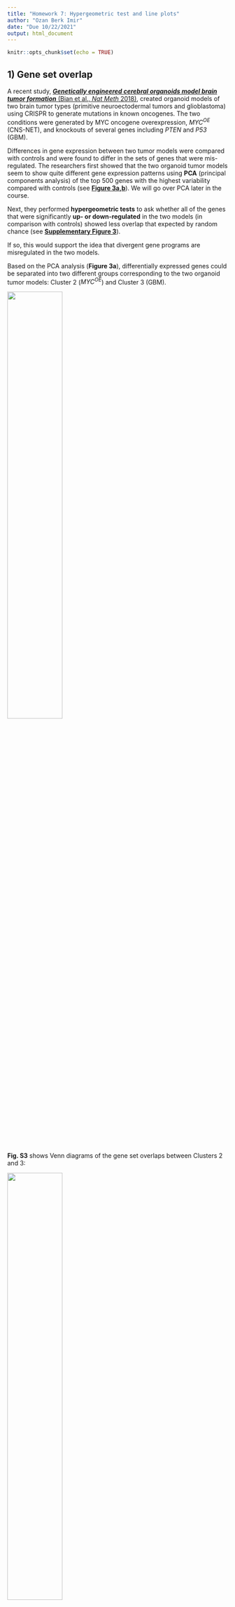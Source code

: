 ```yaml
---
title: "Homework 7: Hypergeometric test and line plots"
author: "Ozan Berk Imir"
date: "Due 10/22/2021"
output: html_document
---
```


```r
knitr::opts_chunk$set(echo = TRUE)
```


## 1) Gene set overlap

A recent study, [***Genetically engineered cerebral organoids model brain tumor formation*** (Bian et al., *Nat Meth* 2018)](https://www.nature.com/articles/s41592-018-0070-7),
created organoid models of two brain tumor types (primitive neuroectodermal
tumors and glioblastoma) using CRISPR to generate mutations in known oncogenes. 
The two conditions were generated by MYC oncogene overexpression, *MYC^OE^* (CNS-NET), and knockouts of several genes including *PTEN* and *P53* (GBM).

Differences in gene expression between two tumor models were compared with controls
and were found to differ in the sets of genes that were mis-regulated. 
The researchers first showed that the two organoid tumor models seem to show quite different
gene expression patterns using **PCA** (principal components analysis) of the top 500
genes with the highest variability compared with controls (see [**Figure 3a,b**](https://www.nature.com/articles/s41592-018-0070-7/figures/3)). 
We will go over PCA later in the course.

Next, they performed **hypergeometric tests** to ask whether all of the genes that 
were significantly **up- or down-regulated** in the two models (in comparison with 
controls) showed less overlap that expected by random chance (see [**Supplementary Figure 3**](https://www.nature.com/articles/s41592-018-0070-7/figures/9)).

If so, this would support the idea that divergent gene programs are misregulated 
in the two models.

Based on the PCA analysis (**Figure 3a**), differentially expressed genes could be separated into two different groups corresponding to the two organoid tumor models: Cluster 2 (*MYC^OE^*) and Cluster 3 (GBM).

![](Bian_Fig3a.png){width=50%}

**Fig. S3** shows Venn diagrams of the gene set overlaps between Clusters 2 and 3:

![](Bian_FigS3a.png){width=50%}

Your question is whether the differentially expressed genes in these two clusters overlap by **less** than expected by chance. Here we will focus on just the **up-regulated genes**. How will you set up the problem?


### a) Expected gene set overlap based on independence

In total, 4034 genes were up-regulated in at least one of the organoid tumor models (vs. controls). The rest of the numbers you will need are shown in the Venn diagrams in Fig. S3. A framework for organizing the data has been set up below to help get you started.

```r
## Up-regulated genes ======================================================== #
## 4034 genes up-regulated in either experiment (vs control)

ol.obs =  92    # overlap
A =  2155 + 92  # total size of Cluster 2 (Set A = bigger set)
B =  203 + 92   # total size of Cluster 3 (Set B = smaller set)
N =  4034       # total genes up-regulated in both experiments
# 
# # What is the expected overlap based on the null hypothesis of independence?
ol.exp = (A * B)/N
ol.exp
```


### b) Hypergeometric test

Find a p-value for the observed overlap with a hypergeometric test using `dhyper` and `pyhper`. Remember, you are looking for less overlap than expected between the two sets (is this the lower tail or the upper tail?).

First, look up the documentation on these functions.
```r
?dhyper
?phyper
```

Here are some additional tips to help you figure out how to parameterize the functions:

+ $x$: this is the observed overlap
+ $m$: pick one gene set, call this Set A
+ $n$: this is the total number of genes NOT in Set A (out of all the up-regulated genes)
+ $k$: the other set (Set B)
  +  Note that the maximum possible size of the overlap would be the total size of the smaller gene set (which cluster is that here?)
  + It does not really matter which set you choose to use for $m$ or $k$; the p-value will be the same either way.

```r
## p-value using hypergeometric test ========================================= #

# using CDF function
phyper(ol.obs, B, N - B, A)
# using PDF function
sum(dhyper(1:ol.obs, B, N - B, A))
```


### c) Fisher's Exact Test

The hypergeometric test is equivalent to a one-tailed Fisher's test (but it is 
actually more efficient in R). Use a Fisher's test to make the same comparison as above. Here are some helpful hints:

+ You want to perform a one-sided test for more extreme values than the ones observed, given all possible combinations of values "conditioned on fixed margins" (which tail are you looking for here?).
+ Make a contingency table: orientation is arbitrary, but by convention put the categories "of interest" first.
  + Put the overlap in the top left cell (*a*, a.k.a. $x_{11}$).
  + Put the remainder of the A and B sets (minus the overlap) in the right (*b*, $x_{12}$) and bottom left (*c*, $x_{21}$) cells.
  + Put the remainder of the up-regulated genes in (*d*, $x_{22}$).

```r
## with Fisher's exact test ================================================== #
A.not.B = A-ol.obs
B.not.A = B-ol.obs
N.not.AB = N - B - A + ol.obs  # same as: N - B - A.not.B
contingency.table = rbind(c(ol.obs, A.not.B),
                          c(B.not.A, N.not.AB))
rownames(contingency.table) = c("down.overlap","down.not-overlap")
colnames(contingency.table) = c("up.overlap","up.not-overlap")
contingency.table
fisher.test(contingency.table, alternative="less")
```

### d) How do the p-values compare?

```r
# The p-value for the Fisher's Exact Test is larger than the p-value calculated for the hypergeometric tests, but as the Fisher's Exact Test is a bit more accurate when deducing all the different contingencies that are greater or lesser than the ones observed, the difference in p-values is to be expected. 
```


## 2) Line plots: Mean, SD, SEM

Please read the short article *Error bars (Nat Meth 2013)* provided with this assignment.

### a) What is the difference between the standard error (SEM) of the mean and standard deviation?  
```r
# Error bars based on standard deviation (SD) talk about the spread of the population whereas the error bars based on the SEM talk about the uncertainty of the population. If one uses SD as the error bars, then the variance is indicated, not the error. Consequently, for smaller samples, non-overlapping SEM error bars do not mean the difference between these two groups is significant. 
```

### b) What are some common misconceptions about interpreting error bars?
```r
# 1) Non-overlapping SEM error bars mean significant difference (FALSE for small sample size)
# 2) CI captures the mean when a second sample is taken from the same population with a percent chance of the CI (FALSE as all sample means vary so the chance is lower)
```

## 3) Cancer metabolism

In the paper [***Metabolic competition in the tumor microenvironment is a driver of cancer progression*** (Chang et al., *Cell* 2015)](https://www.ncbi.nlm.nih.gov/pmc/articles/PMC4864363/), the authors use mouse models to demonstrate that in cancers, T cells are metabolically restricted by tumor glucose consumption, ultimately allowing tumor progression. The authors use line graphs in **Figure 4B**:

![](Chang_Fig4B.png){width=60%}

### a) What question were the researchers trying to answer in this Figure?
```r
# They were interested in how the tumor sizes would change over time after the transplantation of the tumor cells. So the question would be "how fast do tumors grow with different blockade antibody treatments?"
```

### b) How many replicates were performed, and what do the error bars represent?
```r
# 6-8 animals were included for each treatment group and the experiments were repeated 1-3 times. The error bars represent the SEM for 3+ experiments. 
```

### c) Do you think this an appropriate way to represent the data? Why or why not, and how would you try to represent them?
```r
# In animal experimentation, the number of animals selected generally is chosen based on how large the animal is, how closely it represents the human genome and physiology and how costly it is to house the animals. In this case, as mice are good representatives when it comes to tumor progression, 6-8 mice per group and 3+ experimental repeats which help form a significance. As the results for days 15+ are very far apart, I think using SEM as error bars makes sense even though it is usually misleading for small sample sizes. 
```
    

## 4) Spindle dynamics in evolution

The paper [***Stoichiometric interactions explain spindle dynamics and scaling across 100 million years of nematode evolution*** (Farhadifar et al., *eLife* 2020)](https://elifesciences.org/articles/55877) explores spindle dynamics in *C. elegans* using a combination of imaging methods and QTL mapping of intercross lines. Below is reproduced Figure 3 from this article:

![](Farhadifar_Fig3.jpg){width=80%}

### a) What question were the researchers trying to answer in this figure?
```r
# They wanted to map the quantitative trait loci, meaning the change in certain genetic traits mapped to a certain trait, in order to understand which genomic locations, when changed, would alter certain traits and to what degree this change would occur. The question for this particular figure is: "which markers change final spindle length and how does the inhibition of these regulators affect spindle length?" 
```

### b) Panels C and D

About how many data points are there for each line? What do the error bars represent? Would you change anything about the way the data are represented?
```r
# 500 permutations were performed for each line. The error bars represent the standard error centered around the mean of each allele (N2 and CB4856). The error bars are small enough and there are ample data points to retain the measure of standard error of the mean in order to represent a difference between the alleles given different QTLs (QTL1 vs QTL2)
```

### c) Panels E and F

What is being plotted? What do the shaded areas represent, and why do you think the researchers chose to display the variation in their measurements in this way? Would you have done anything differently?
```r
# The figure quantifies the spindle length as a function over time when gpr-1, a gene involved in astral microtubule elongation in embryos; and par-2, a gene in the PAR system involved in cytoplasmic partitioning, are inhibited through RNAi. gpr-1 matches up with QTL1 and par-2 matches up with QTL2 in location, so their involvement in spindle length elongation is hypothesized to be significant. The shaded areas represent the error bars, so instead of having data points with error bars, they represented the error range as a shaded area, because they use live imaging and have many data points over time. I think this representation makes sense when looking at the end of the experiment, but when the difference between the two groups (control and RNAi) are significant is unclear, so I would prefer to have discrete data points over time with a set time interval to match this data such that we can more clearly pinpoint that instance. 
```


## 5) Line plots with SD or SEM

How would you plot similar graphs in R showing SD or SEM? The dataset "HW7_data.csv" contains eight replicate measurements across 20 timepoints (0-190 seconds) for a control and a treatment condition. The data are the raw (non-normalized) values used to generate the plots in Figure 6A from 
[Cipriani et al., eLife 2021](https://elifesciences.org/articles/60833).

### a) Calculate the mean, SD, SEM

Load the dataset and use the `dplyr` package to reformat it as follows:

+ Group the data by treatment and time (hint: use `group_by()`).
+ Add 3 new columns to the data frame containing group summaries for the mean, SEM, and SD (hint: use `summarise()`).
+ Add 4 new columns containing the upper and lower limits for the SEM and the SD.
  
```r
library(dplyr)
c.elegans = read.csv(file = "HW7_data.csv", header = TRUE)
c.elegans

c.elegans_dplyr = c.elegans %>%
  group_by(TREATMENT, time) %>%
  summarize(group_mean = mean(Values),
            group_SEM  = sd(Values, na.rm = TRUE)/sqrt(length(time)),
            group_sd   = sd(Values,na.rm = TRUE),
            SEM_upper = max(group_SEM)+group_mean,
            SEM_lower = min(group_SEM)+group_mean,
            sd_upper = max(group_sd)+group_mean,
            sd_lower = min(group_sd)+group_mean)
```
    

### b) Line plot with discrete error bars showing SD

Use `ggplot2` to create a line graph to plot the mean, with discrete error bars representing the standard deviation.

+ Map the data to time (x-axis) and mean (y-axis), and use color to indicate the treatment.
+ Use a line for the geom layer.
+ Add the error bars using `geom_errorbar()` (look this up to see how to add the upper and lower boundaries). Don't forget to map the color to the treatment.
+ Add axis labels for the time (in seconds) and the values (as "Relative fluorescence").

```r
library(ggplot2)
ggplot(data = c.elegans_dplyr, aes(x = time, y = group_mean, col = TREATMENT)) +
  geom_line() +
  geom_errorbar(aes(x = time, ymin = sd_lower, ymax = sd_upper)) + 
  labs(x = "Time in seconds", y = "Relative Fluorescence")
```


### c) Line plot with shaded regions showing SEM

Use `ggplot2` to create a line graph to plot the mean, with a shaded area representing the standard error of the mean. This plot will use almost the exact same code as the last graph, except you will use `geom_ribbon()` to display the upper and lower bounds of the SEM.
      
```r
library(ggplot2)
ggplot(data = c.elegans_dplyr, aes(x = time, y = group_mean, col = TREATMENT)) +
  geom_line() +
  geom_ribbon(aes(x = time, ymin = SEM_lower, ymax = SEM_upper)) + 
  labs(x = "Time in seconds", y = "Relative Fluorescence")
```


### d) Which representation do you think is most effective for these data? What would you choose to do?
```r
# I prefer the second representation as it more continuously represents the range that the mean frequency distribution and the mean error distribution covers, so I can draw a more concrete conclusion as to which time interval yields a significant difference in relative fluorescence.
```


